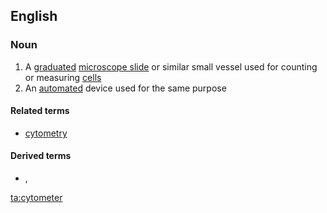 ==English==

===Noun===
{{en-noun}}

# A [[graduated]] [[microscope slide]] or similar small vessel used for counting or measuring [[cell]]s
# An [[automated]] device used for the same purpose

====Related terms====
* [[cytometry]]

====Derived terms====
* {{l|en|haemocytometer}}, {{l|en|hemocytometer}}

[[ta:cytometer]]